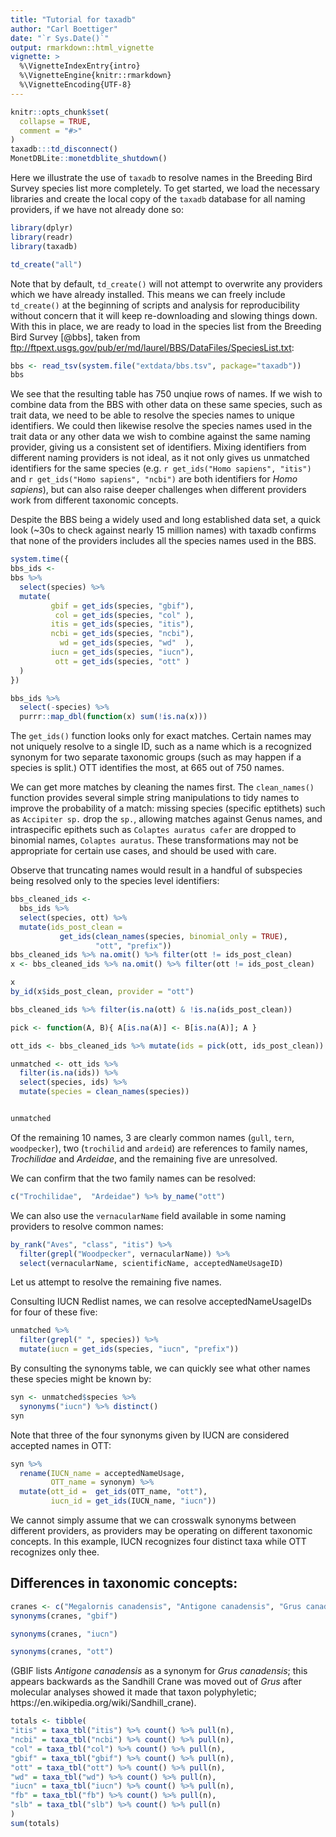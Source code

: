 ```yaml
---
title: "Tutorial for taxadb"
author: "Carl Boettiger"
date: "`r Sys.Date()`"
output: rmarkdown::html_vignette
vignette: >
  %\VignetteIndexEntry{intro}
  %\VignetteEngine{knitr::rmarkdown}
  %\VignetteEncoding{UTF-8}
---
```


```r
knitr::opts_chunk$set(
  collapse = TRUE,
  comment = "#>"
)
taxadb:::td_disconnect()
MonetDBLite::monetdblite_shutdown()
```

Here we illustrate the use of `taxadb` to resolve names in the Breeding Bird Survey species list more completely.  To get started, we load the necessary libraries and create the local copy of the `taxadb` database for all naming providers, if we have not already done so:

```r
library(dplyr)
library(readr)
library(taxadb)
```

```r
td_create("all")
```

Note that by default, `td_create()` will not attempt to overwrite any providers which we have already installed.  This means we can freely include `td_create()` at the beginning of scripts and analysis for reproducibility without concern that it will keep re-downloading and slowing things down.  With this in place, we are ready to load in the species list from the Breeding Bird Survey [@bbs], taken from <ftp://ftpext.usgs.gov/pub/er/md/laurel/BBS/DataFiles/SpeciesList.txt>:



```r
bbs <- read_tsv(system.file("extdata/bbs.tsv", package="taxadb"))
bbs
```

We see that the resulting table has 750 unqiue rows of names.  If we wish to combine data from the BBS with other data on these same species, such as trait data, we need to be able to resolve the species names to unique identifiers.  We could then likewise resolve the species names used in the trait data or any other data we wish to combine against the same naming provider,
giving us a consistent set of identifiers.  Mixing identifiers from different naming providers is not ideal, as it not only gives us unmatched identifiers for the same species (e.g. `r get_ids("Homo sapiens", "itis")` and `r get_ids("Homo sapiens", "ncbi")` are both identifiers for *Homo sapiens*), but can also raise deeper challenges when different providers work from different taxonomic concepts.  


Despite the BBS being a widely used and long established data set, a quick look (~30s to check against nearly 15 million names) with taxadb confirms that none of the providers includes all the species names used in the BBS.


```r
system.time({
bbs_ids <- 
bbs %>% 
  select(species) %>%
  mutate(
         gbif = get_ids(species, "gbif"),
          col = get_ids(species, "col" ),
         itis = get_ids(species, "itis"),
         ncbi = get_ids(species, "ncbi"),
           wd = get_ids(species, "wd"  ),
         iucn = get_ids(species, "iucn"),
          ott = get_ids(species, "ott" ) 
  )
})
```



```r
bbs_ids %>% 
  select(-species) %>% 
  purrr::map_dbl(function(x) sum(!is.na(x)))
```
The `get_ids()` function looks only for exact matches.  Certain names may not uniquely resolve to a single ID, such as a name which is a recognized synonym for two separate taxonomic groups (such as may happen if a species is split.) OTT identifies the most, at 665 out of 750 names.  


We can get more matches by cleaning the names first.  The `clean_names()` function provides several simple string manipulations to tidy names to improve the probability of a match: missing species (specific eptithets) such as `Accipiter sp.` drop the `sp.`, allowing matches against Genus names, and intraspecific epithets such as `Colaptes auratus cafer` are dropped to binomial names, `Colaptes auratus`.  These transformations may not be appropriate for certain use cases, and should be used with care.  

Observe that truncating names would result in a handful of subspecies being resolved only to the species level identifiers:

```r
bbs_cleaned_ids <- 
  bbs_ids %>% 
  select(species, ott) %>% 
  mutate(ids_post_clean = 
           get_ids(clean_names(species, binomial_only = TRUE), 
                   "ott", "prefix"))
bbs_cleaned_ids %>% na.omit() %>% filter(ott != ids_post_clean)
x <- bbs_cleaned_ids %>% na.omit() %>% filter(ott != ids_post_clean)  

x
by_id(x$ids_post_clean, provider = "ott")
```

```r
bbs_cleaned_ids %>% filter(is.na(ott) & !is.na(ids_post_clean))
```


```r
pick <- function(A, B){ A[is.na(A)] <- B[is.na(A)]; A }

ott_ids <- bbs_cleaned_ids %>% mutate(ids = pick(ott, ids_post_clean))
```






```r
unmatched <- ott_ids %>% 
  filter(is.na(ids)) %>% 
  select(species, ids) %>%
  mutate(species = clean_names(species))


unmatched
```

Of the remaining 10 names, 3 are clearly common names (`gull`, `tern`, `woodpecker`), two (`trochilid` and `ardeid`) are references to family names, *Trochilidae* and *Ardeidae*, and the remaining five are unresolved.  


We can confirm that the two family names can be resolved:

```r
c("Trochilidae",  "Ardeidae") %>% by_name("ott")
```

We can also use the `vernacularName` field available in some naming providers to resolve common names:

```r
by_rank("Aves", "class", "itis") %>% 
  filter(grepl("Woodpecker", vernacularName)) %>%
  select(vernacularName, scientificName, acceptedNameUsageID)

```

Let us attempt to resolve the remaining five names.  

Consulting IUCN Redlist names, we can resolve acceptedNameUsageIDs for four of these five:

```r
unmatched %>%
  filter(grepl(" ", species)) %>%
  mutate(iucn = get_ids(species, "iucn", "prefix"))
```


By consulting the synonyms table, we can quickly see what other names these species might be known by:

```r
syn <- unmatched$species %>% 
  synonyms("iucn") %>% distinct()
syn
```

Note that three of the four synonyms given by IUCN are considered accepted names in OTT:

```r
syn %>% 
  rename(IUCN_name = acceptedNameUsage,
         OTT_name = synonym) %>%
  mutate(ott_id =  get_ids(OTT_name, "ott"),
         iucn_id = get_ids(IUCN_name, "iucn"))
```

We cannot simply assume that we can crosswalk synonyms between different providers, as providers may be operating on different taxonomic concepts.  In this example, IUCN recognizes four distinct taxa
while OTT recognizes only thee.





## Differences in taxonomic concepts:



```r
cranes <- c("Megalornis canadensis", "Antigone canadensis", "Grus canadensis")
synonyms(cranes, "gbif")
```

```r
synonyms(cranes, "iucn")
```


```r
synonyms(cranes, "ott")
```


(GBIF lists *Antigone canadensis* as a synonym for *Grus canadensis*; this appears backwards as the Sandhill Crane was moved out of *Grus* after molecular analyses showed it made that taxon polyphyletic; https://en.wikipedia.org/wiki/Sandhill_crane). 





```r
totals <- tibble(
"itis" = taxa_tbl("itis") %>% count() %>% pull(n),
"ncbi" = taxa_tbl("ncbi") %>% count() %>% pull(n),
"col" = taxa_tbl("col") %>% count() %>% pull(n),
"gbif" = taxa_tbl("gbif") %>% count() %>% pull(n),
"ott" = taxa_tbl("ott") %>% count() %>% pull(n),
"wd" = taxa_tbl("wd") %>% count() %>% pull(n),
"iucn" = taxa_tbl("iucn") %>% count() %>% pull(n),
"fb" = taxa_tbl("fb") %>% count() %>% pull(n),
"slb" = taxa_tbl("slb") %>% count() %>% pull(n)
)
sum(totals)
```



